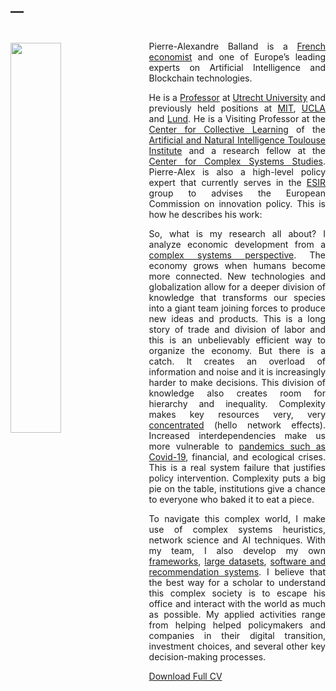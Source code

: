 ---
---

<link rel="stylesheet" href="styles.css" type="text/css">

<img src="images/pierre-alexandre-balland-full.jpg" style="width:40%; border:0px solid; margin-right: 20px ; margin-top: 20px; margin-bottom: 0px" align="left">

<style>
body {
text-align: justify}
</style>

<br>
Pierre-Alexandre Balland is a [French economist](https://scholar.google.com/citations?user=ORZg_McAAAAJ&hl=en&oi=ao) and one of Europe's leading experts on Artificial Intelligence and Blockchain technologies. 

He is a [Professor](https://www.uu.nl/staff/PMABalland/Profile) at [Utrecht University](https://www.uu.nl/en) and previously held positions at [MIT](https://www.media.mit.edu/people/balland/overview/), [UCLA](https://www.ucla.edu/) and [Lund](https://www.lunduniversity.lu.se/). He is a Visiting Professor at the [Center for Collective Learning](https://centerforcollectivelearning.org/) of the [Artificial and Natural Intelligence Toulouse Institute](https://en.univ-toulouse.fr/aniti) and a research fellow at the [Center for Complex Systems Studies](https://www.uu.nl/en/research/centre-for-complex-systems-studies-ccss). Pierre-Alex is also a high-level policy expert that  currently serves in the [ESIR](https://ec.europa.eu/info/research-and-innovation/strategy/support-policy-making/support-eu-research-and-innovation-policy-making/esir_en) group to advises the European Commission on innovation policy. This is how he describes his work:  

So, what is my research all about? I analyze economic development from a [complex systems perspective](https://www.paballand.com/writing). The economy grows when humans become more connected. New technologies and globalization allow for a deeper division of knowledge that transforms our species into a giant team joining forces to produce new ideas and products. This is a long story of trade and division of labor and this is an unbelievably efficient way to organize the economy. But there is a catch. It creates an overload of information and noise and it is increasingly harder to make decisions. This division of knowledge also creates room for hierarchy and inequality. Complexity makes key resources very, very [concentrated](https://www.nature.com/articles/s41562-019-0803-3) (hello network effects). Increased interdependencies make us more vulnerable to [pandemics such as Covid-19](https://www.youtube.com/watch?v=C0YMLBT16n4), financial, and ecological crises. This is a real system failure that justifies policy intervention. Complexity puts a big pie on the table, institutions give a chance to everyone who baked it to eat a piece.    

To navigate this complex world, I make use of complex systems heuristics, network science and AI techniques. With my team, I also develop my own [frameworks](https://www.tandfonline.com/doi/full/10.1080/00343404.2018.1437900), [large datasets](https://dataverse.harvard.edu/dataset.xhtml?persistentId=doi:10.7910/DVN/BPC15W), [software and recommendation systems](https://rdrr.io/github/PABalland/EconGeo/). I believe that the best way for a scholar to understand this complex society is to escape his office and interact with the world as much as possible. My applied activities range from helping helped policymakers and companies in their digital transition, investment choices, and several other key decision-making processes.  

[Download Full CV](https://www.paballand.com/cv.pdf)
